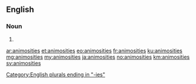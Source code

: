 ==English==

===Noun===
{{head|en|noun plural form}}

# {{plural of|animosity|lang=en}}

[[Category:English plurals ending in "-ies"]]

[[ar:animosities]]
[[et:animosities]]
[[eo:animosities]]
[[fr:animosities]]
[[ku:animosities]]
[[mg:animosities]]
[[my:animosities]]
[[ja:animosities]]
[[no:animosities]]
[[km:animosities]]
[[sv:animosities]]